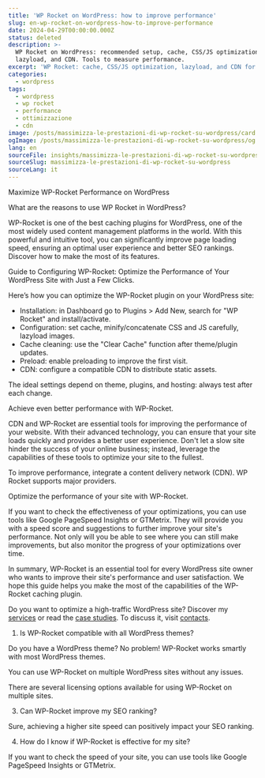 ```yaml
---
title: 'WP Rocket on WordPress: how to improve performance'
slug: en-wp-rocket-on-wordpress-how-to-improve-performance
date: 2024-04-29T00:00:00.000Z
status: deleted
description: >-
  WP Rocket on WordPress: recommended setup, cache, CSS/JS optimization,
  lazyload, and CDN. Tools to measure performance.
excerpt: 'WP Rocket: cache, CSS/JS optimization, lazyload, and CDN for WordPress.'
categories:
  - wordpress
tags:
  - wordpress
  - wp rocket
  - performance
  - ottimizzazione
  - cdn
image: /posts/massimizza-le-prestazioni-di-wp-rocket-su-wordpress/card.webp
ogImage: /posts/massimizza-le-prestazioni-di-wp-rocket-su-wordpress/og.webp
lang: en
sourceFile: insights/massimizza-le-prestazioni-di-wp-rocket-su-wordpress.mdx
sourceSlug: massimizza-le-prestazioni-di-wp-rocket-su-wordpress
sourceLang: it
---
```



<BreakoutImage src="/posts/massimizza-le-prestazioni-di-wp-rocket-su-wordpress/cover.webp" alt="Impostazioni di WP Rocket in WordPress" />










Maximize WP-Rocket Performance on WordPress



What are the reasons to use WP Rocket in WordPress?



WP-Rocket is one of the best caching plugins for WordPress, one of the most widely used content management platforms in the world. With this powerful and intuitive tool, you can significantly improve page loading speed, ensuring an optimal user experience and better SEO rankings. Discover how to make the most of its features.



Guide to Configuring WP-Rocket: Optimize the Performance of Your WordPress Site with Just a Few Clicks.



Here’s how you can optimize the WP-Rocket plugin on your WordPress site:



- Installation: in Dashboard go to Plugins > Add New, search for "WP Rocket" and install/activate.
- Configuration: set cache, minify/concatenate CSS and JS carefully, lazyload images.
- Cache cleaning: use the "Clear Cache" function after theme/plugin updates.
- Preload: enable preloading to improve the first visit.
- CDN: configure a compatible CDN to distribute static assets.

The ideal settings depend on theme, plugins, and hosting: always test after each change.



Achieve even better performance with WP-Rocket.



CDN and WP-Rocket are essential tools for improving the performance of your website. With their advanced technology, you can ensure that your site loads quickly and provides a better user experience. Don't let a slow site hinder the success of your online business; instead, leverage the capabilities of these tools to optimize your site to the fullest.



To improve performance, integrate a content delivery network (CDN). WP Rocket supports major providers.



Optimize the performance of your site with WP-Rocket.



If you want to check the effectiveness of your optimizations, you can use tools like Google PageSpeed Insights or GTMetrix. They will provide you with a speed score and suggestions to further improve your site's performance. Not only will you be able to see where you can still make improvements, but also monitor the progress of your optimizations over time.



In summary, WP-Rocket is an essential tool for every WordPress site owner who wants to improve their site's performance and user satisfaction. We hope this guide helps you make the most of the capabilities of the WP-Rocket caching plugin.

Do you want to optimize a high-traffic WordPress site? Discover my [services](/services/) or read the [case studies](/case-studies/). To discuss it, visit [contacts](/contatti/).



1. Is WP-Rocket compatible with all WordPress themes?



Do you have a WordPress theme? No problem! WP-Rocket works smartly with most WordPress themes.



You can use WP-Rocket on multiple WordPress sites without any issues.



There are several licensing options available for using WP-Rocket on multiple sites.



3. Can WP-Rocket improve my SEO ranking?



Sure, achieving a higher site speed can positively impact your SEO ranking.



4. How do I know if WP-Rocket is effective for my site?



If you want to check the speed of your site, you can use tools like Google PageSpeed Insights or GTMetrix.
